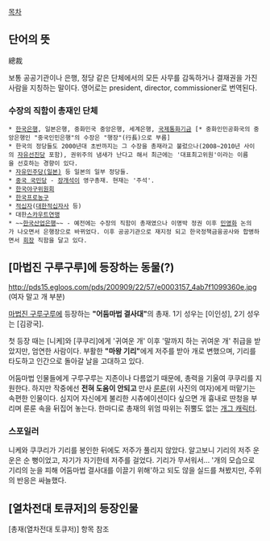 [[목차]]
== 단어의 뜻 ==
總裁

보통 공공기관이나 은행, 정당 같은 단체에서의 모든 사무를 감독하거나 결재권을 가진 사람을 지칭하는 말이다. 영어로는 president, director, commissioner로 번역된다.

=== 수장의 직함이 총재인 단체 ===
 * [[한국은행]], 일본은행, 중화민국 중앙은행, 세계은행, [[국제통화기금]] [* 중화인민공화국의 중앙은행인 "중국인민은행"의 수장은 "행장"(行長)으로 부름]
 * 한국의 정당들도 2000년대 초반까지는 그 수장을 총재라고 불렀으나(2008~2010년 사이의 [[자유선진당]] 포함), 권위주의 냄새가 난다고 해서 최근에는 '대표최고위원'이라는 이름을 선호하는 경향이 있다.
 * [[자유민주당(일본)]] 등 일본의 일부 정당들.
 * [[중국 국민당]] - [[장개석]]이 영구총재. 현재는 '주석'.
 * [[한국야구위원회]]
 * [[한국프로농구]]
 * [[적십자]]([[대한적십자사]] 등)
 * 대한[[스카우트]]연맹
 * ~~[[한국산업은행]]~~ - 예전에는 수장의 직함이 총재였으나 이명박 정권 이후 [[민영화]] 논의가 나오면서 은행장으로 바뀌었다. 이후 공공기관으로 재지정 되고 한국정책금융공사와 합병하면서 [[회장]] 직함을 달고 있다.
== [마법진 구루구루]에 등장하는 동물(?) ==
http://pds15.egloos.com/pds/200909/22/57/e0003157_4ab7f1099360e.jpg
(여자 말고 개 부분)

[[마법진 구루구루]]에 등장하는 '''"어둠마법 결사대"'''의 총재. 1기 성우는 [이인성], 2기 성우는 [김광국].

첫 등장 때는 [니케]와 [쿠쿠리]에게 '귀여운 개' 이후 '말까지 하는 귀여운 개' 취급을 받았지만, 엄연한 사람이다. 
부활한 '''"마왕 기리"'''에게 저주를 받아 개로 변했으며, 기리를 타도하고 인간으로 돌아갈 날을 고대하고 있다. 

어둠마법 인물들에게 구루구루는 지존이나 다름없기 때문에, 총력을 기울여 쿠쿠리를 지원한다. 
하지만 작중에선 '''전혀 도움이 안되고''' 만사 [[룬룬]](위 사진의 여자)에게 떠맡기는 속편한 인물이다. 심지어 자신에게 불리한 시츄에이션이다 싶으면 개 흉내로 딴청을 부리며 룬룬 속을 뒤집어 놓는다. 한마디로 총재의 위엄 따위는 쥐뿔도 없는 [[개그 캐릭터]].


=== 스포일러 ===

니케와 쿠쿠리가 기리를 봉인한 뒤에도 저주가 풀리지 않았다.
알고보니 기리의 저주 운운은 순 뻥이었고, 자기가 자기한테 저주를 걸었다. 기리가 무서워서...
'개의 모습으로 기리의 눈을 피해 어둠마법 결사대를 이끌기 위해'하고 되도 않을 실드를 쳐봤지만, 주위의 반응은 싸늘했다.

== [열차전대 토큐저]의 등장인물 ==

[총재(열차전대 토큐저)] 항목 참조
